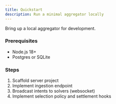 ```yaml
---
title: Quickstart
description: Run a minimal aggregator locally
---
```


Bring up a local aggregator for development.

### Prerequisites

- Node.js 18+
- Postgres or SQLite

### Steps

1. Scaffold server project
2. Implement ingestion endpoint
3. Broadcast intents to solvers (websocket)
4. Implement selection policy and settlement hooks

